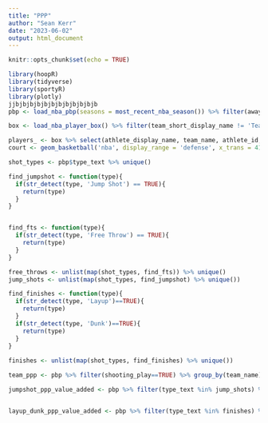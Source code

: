 ```yaml
---
title: "PPP"
author: "Sean Kerr"
date: "2023-06-02"
output: html_document
---
```


```r
knitr::opts_chunk$set(echo = TRUE)
```


```r
library(hoopR)
library(tidyverse)
library(sportyR)
library(plotly)
jjbjbjbjbjbjbjbjbjbjbjbjb
pbp <- load_nba_pbp(seasons = most_recent_nba_season()) %>% filter(away_team_name != 'Team Giannis' & home_team_name != 'Team LeBron')  %>% left_join(players_, by = c('athlete_id_1'='athlete_id'))

box <- load_nba_player_box() %>% filter(team_short_display_name != 'Team LeBron' & team_short_display_name != 'Team Giannis') %>% filter(did_not_play == FALSE) %>% filter(is.na(minutes) == FALSE)

players_ <- box %>% select(athlete_display_name, team_name, athlete_id, athlete_position_abbreviation) %>% unique()
court <- geom_basketball('nba', display_range = 'defense', x_trans = 41, y_trans = 25, color_updates = list(plot_background = 'white', court_apron = 'white', two_point_range = 'white', defensive_half_court = 'white', painted_area = 'white', center_circle_fill = 'white', free_throw_circle_fill = 'white', substitution_line='white'))

shot_types <- pbp$type_text %>% unique()

find_jumpshot <- function(type){
  if(str_detect(type, 'Jump Shot') == TRUE){
    return(type)
  }
}


find_fts <- function(type){
  if(str_detect(type, 'Free Throw') == TRUE){
    return(type)
  }
}

free_throws <- unlist(map(shot_types, find_fts)) %>% unique()
jump_shots <- unlist(map(shot_types, find_jumpshot) %>% unique())

find_finishes <- function(type){
  if(str_detect(type, 'Layup')==TRUE){
    return(type)
  }
  if(str_detect(type, 'Dunk')==TRUE){
    return(type)
  }
}
  
finishes <- unlist(map(shot_types, find_finishes) %>% unique())

team_ppp <- pbp %>% filter(shooting_play==TRUE) %>% group_by(team_name) %>% summarize(TEAM_PPP = round(sum(score_value) / n(), 3)) %>% arrange(-TEAM_PPP)

jumpshot_ppp_value_added <- pbp %>% filter(type_text %in% jump_shots) %>% group_by(athlete_display_name, team_name) %>% summarize(PPP = round(sum(score_value) / n(), 3), JUMP_SHOTS = n()) %>% filter(JUMP_SHOTS > 400) %>% left_join(team_ppp, by=c('team_name'='team_name')) %>% mutate(value_added = PPP-TEAM_PPP) %>% arrange(-value_added) %>% select(athlete_display_name, JUMP_SHOTS, team_name, TEAM_PPP, PPP, value_added)


layup_dunk_ppp_value_added <- pbp %>% filter(type_text %in% finishes) %>% group_by(athlete_display_name, team_name) %>% summarize(PPP = round(sum(score_value) / n(), 3), finishes = n()) %>% filter(finishes > 300) %>% arrange(-PPP) %>% left_join(team_ppp, by=c('team_name'='team_name')) %>% mutate(value_added = PPP-TEAM_PPP) %>% arrange(-value_added)


```


